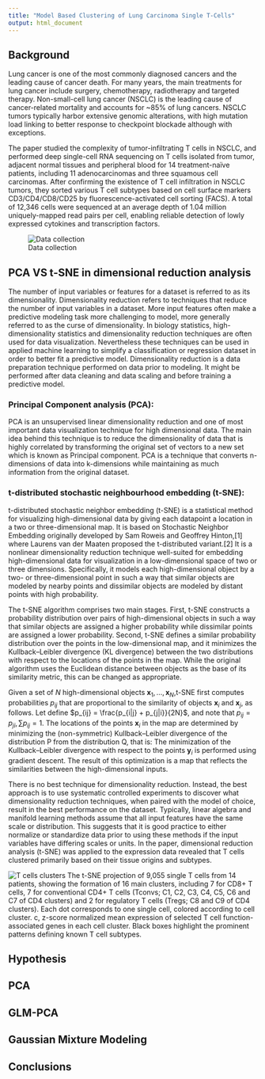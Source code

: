 ```yaml
---
title: "Model Based Clustering of Lung Carcinoma Single T-Cells"
output: html_document
---
```


## Background


Lung cancer is one of the most commonly diagnosed cancers and the leading cause of cancer death. For many years, the main treatments for lung cancer include surgery, chemotherapy, radiotherapy and targeted therapy. Non-small-cell lung cancer (NSCLC) is the leading cause of cancer-related mortality and accounts for ~85$\%$ of lung cancers. NSCLC tumors typically harbor extensive genomic alterations, with high mutation load linking to better response to checkpoint blockade although with exceptions. 

The paper \cite{1} studied the complexity of tumor-infiltrating T cells in NSCLC, and performed deep single-cell RNA sequencing on T cells isolated from tumor, adjacent normal tissues and peripheral blood for 14 treatment-naïve patients, including 11 adenocarcinomas and three squamous cell carcinomas. After confirming the existence of T cell infiltration in NSCLC tumors, they sorted various T cell subtypes based on cell surface markers CD3/CD4/CD8/CD25 by fluorescence-activated cell sorting (FACS). A total of 12,346 cells were sequenced at an average depth of 1.04 million uniquely-mapped read pairs per cell, enabling reliable detection of lowly expressed cytokines and transcription factors.

    
![Data collection](Figures/lab.png)

## PCA VS t-SNE in dimensional reduction analysis

The number of input variables or features for a dataset is referred to as its dimensionality. Dimensionality reduction refers to techniques that reduce the number of input variables in a dataset. More input features often make a predictive modeling task more challenging to model, more generally referred to as the curse of dimensionality. In biology statistics, high-dimensionality statistics and dimensionality reduction techniques are often used for data visualization. Nevertheless these techniques can be used in applied machine learning to simplify a classification or regression dataset in order to better fit a predictive model. Dimensionality reduction is a data preparation technique performed on data prior to modeling. It might be performed after data cleaning and data scaling and before training a predictive model.


### Principal Component analysis (PCA): 
PCA is an unsupervised linear dimensionality reduction and one of most important data visualization technique for high dimensional data. The main idea behind this technique is to reduce the dimensionality of data that is highly correlated by transforming the original set of vectors to a new set which is known as Principal component. PCA is a technique that converts n-dimensions of data into k-dimensions while maintaining as much information from the original dataset. 

### t-distributed stochastic neighbourhood embedding (t-SNE): 
t-distributed stochastic neighbor embedding (t-SNE) is a statistical method for visualizing high-dimensional data by giving each datapoint a location in a two or three-dimensional map. It is based on Stochastic Neighbor Embedding originally developed by Sam Roweis and Geoffrey Hinton,[1] where Laurens van der Maaten proposed the t-distributed variant.[2] It is a nonlinear dimensionality reduction technique well-suited for embedding high-dimensional data for visualization in a low-dimensional space of two or three dimensions. Specifically, it models each high-dimensional object by a two- or three-dimensional point in such a way that similar objects are modeled by nearby points and dissimilar objects are modeled by distant points with high probability.

The t-SNE algorithm comprises two main stages. First, t-SNE constructs a probability distribution over pairs of high-dimensional objects in such a way that similar objects are assigned a higher probability while dissimilar points are assigned a lower probability. Second, t-SNE defines a similar probability distribution over the points in the low-dimensional map, and it minimizes the Kullback–Leibler divergence (KL divergence) between the two distributions with respect to the locations of the points in the map. While the original algorithm uses the Euclidean distance between objects as the base of its similarity metric, this can be changed as appropriate.

Given a set of ${\displaystyle N}$ high-dimensional objects ${\displaystyle \mathbf {x} _{1},\dots ,\mathbf {x} _{N}}$,t-SNE first computes probabilities ${\displaystyle p_{ij}}$ that are proportional to the similarity of objects $\mathbf {x} _{i}$ and $\mathbf {x} _{j}$, as follows. 
\begin{align}
    p_{i|j} &= \frac{ exp (-\lVert x_i - x_j \rVert^2/2\sigma_i^2)}{\sum_{k \neq i} exp (-\lVert x_i - x_k \rVert^2/2\sigma_i^2)}\\
    p_{i|i} &= 0
    \label{}
\end{align}
Let define $p_{ij} = \frac{p_{i|j} + p_{j|i}}{2N}$, and note that $p_{ij} = p_{ji}, \sum p_{ij} = 1$. The locations of the points $\mathbf {x} _{i}$ in the map are determined by minimizing the (non-symmetric) Kullback–Leibler divergence of the distribution P from the distribution Q, that is:
\begin{align}
    KL (P \rVert Q) &= \sum_{i \neq j} p_{ij} log \frac{p_{ij}}{q_{ij}}
    \label{}
\end{align}
The minimization of the Kullback–Leibler divergence with respect to the points $\mathbf {y} _{i}$ is performed using gradient descent. The result of this optimization is a map that reflects the similarities between the high-dimensional inputs.


There is no best technique for dimensionality reduction. Instead, the best approach is to use systematic controlled experiments to discover what dimensionality reduction techniques, when paired with the model of choice, result in the best performance on the dataset. Typically, linear algebra and manifold learning methods assume that all input features have the same scale or distribution. This suggests that it is good practice to either normalize or standardize data prior to using these methods if the input variables have differing scales or units. In the paper, dimensional reduction analysis (t-SNE) was applied to the expression data revealed that T cells clustered primarily based on their tissue origins and subtypes. 

![T cells clusters](Figures/T cells.png)
The t-SNE projection of 9,055 single T cells from 14 patients, showing the formation of 16 main clusters, including 7 for CD8+ T cells, 7 for conventional CD4+ T cells (Tconvs; C1, C2, C3, C4, C5, C6 and C7 of CD4 clusters) and 2 for regulatory T cells (Tregs; C8 and C9 of CD4 clusters). Each dot corresponds to one single cell, colored according to cell cluster. c, z-score normalized mean expression of selected T cell function-associated genes in each cell cluster. Black boxes highlight the prominent patterns defining known T cell subtypes.

## Hypothesis




## PCA



## GLM-PCA



## Gaussian Mixture Modeling


## Conclusions